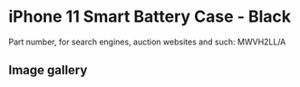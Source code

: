 # iPhone 11 Smart Battery Case - Black

Part number, for search engines, auction websites and such: MWVH2LL/A

## Image gallery

<div style={{ width: "768px" }}>
  <GalleryComponent
    images={[
      {
        original: "/everysource/MWVH2",
        thumbnail: "/everypreview/MWVH2",
      },
      {
        original: "/everysource/MWVH2_AV1",
        thumbnail: "/everypreview/MWVH2_AV1",
      },
      {
        original: "/everysource/MWVH2_AV2",
        thumbnail: "/everypreview/MWVH2_AV2",
      },
      {
        original: "/everysource/MWVH2_AV3",
        thumbnail: "/everypreview/MWVH2_AV3",
      },
      {
        original: "/everysource/MWVH2_AV4",
        thumbnail: "/everypreview/MWVH2_AV4",
      },
      {
        original: "/everysource/MWVH2_AV5",
        thumbnail: "/everypreview/MWVH2_AV5",
      },
      {
        original: "/everysource/MWVH2_AV6",
        thumbnail: "/everypreview/MWVH2_AV6",
      },
      {
        original: "/everysource/MWVH2_AV7",
        thumbnail: "/everypreview/MWVH2_AV7",
      },
      {
        original: "/everysource/MWVH2_AV8",
        thumbnail: "/everypreview/MWVH2_AV8",
      }
    ]}
  />
</div>